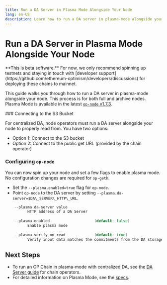 ```yaml
---
title: Run a DA Server in Plasma Mode Alongside Your Node
lang: en-US
description: Learn how to run a DA server in plasma-mode alongside your node.
---
```



# Run a DA Server in Plasma Mode Alongside Your Node

<Callout type="error">
  **This is beta software.** For now, we only recommend spinning up testnets and staying in touch with [developer support](https://github.com/ethereum-optimism/developers/discussions) for deploying these chains to mainnet.
</Callout>

This guide walks you through how to run a DA server in plasma-mode alongside your node. This process is for both full and archive nodes.
Plasma Mode is available in the latest [`op-node` v1.7.3](https://github.com/ethereum-optimism/optimism/releases/tag/v1.7.3).

<Steps>
  ### Connecting to the S3 Bucket

  For centralized DA, node operators must run a DA server alongside your node to properly read from. You have two options:

  *   Option 1: Connect to the S3 bucket
  *   Option 2: Connect to the public get URL (provided by the chain operator)

  ### Configuring `op-node`

  You can now spin up your node and set a few flags to enable plasma mode. No configuration changes are required for `op-geth`.

  *   Set the `--plasma.enabled=true` flag for `op-node`.
  *   Point `op-node` to the DA server by setting  `--plasma.da-server=$DA\_SERVER\_HTTP\_URL`.

  ```go
      --plasma.da-server value                                               ($OP_NODE_PLASMA_DA_SERVER)
            HTTP address of a DA Server
     
      --plasma.enabled                    (default: false)                   ($OP_NODE_PLASMA_ENABLED)
            Enable plasma mode
     
      --plasma.verify-on-read             (default: true)                    ($OP_NODE_PLASMA_VERIFY_ON_READ)
            Verify input data matches the commitments from the DA storage service
  ```
</Steps>

## Next Steps

*   To run an OP Chain in plasma-mode with centralized DA, see the [DA Server guide](/builders/chain-operators/management/plasma-cda) for chain operators.
*   For detailed information on Plasma Mode, see the [specs](https://specs.optimism.io/experimental/plasma.html).
